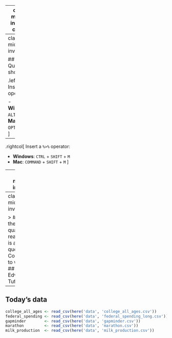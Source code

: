
---
class: middle, inverse, center

# R tip of the week

---
class: middle, inverse

## 1) Quick shortcuts

.leftcol[
Insert a `<-` operator:

- **Windows**: `ALT` + `-`
- **Mac**: `OPTION` + `-`
]
--
.rightcol[
Insert a `%>%` operator:

- **Windows**: `CTRL` + `SHIFT` + `M`
- **Mac**: `COMMAND` + `SHIFT` + `M`
]

---
class: middle, inverse

## 2) Edit multiple lines of code at once

1. Press and hold `ALT` (Windows) or `OPTION` (Mac)
2. Select multiple lines of code

https://twitter.com/i/status/995394452821721088

---
class: middle, inverse

> ## "At the heart of quantitative reasoning<br>is a single question: Compared to what?"
> ## -- Edward Tufte

---
## Today's data

```r
college_all_ages <- read_csv(here('data', 'college_all_ages.csv'))
federal_spending <- read_csv(here('data', 'federal_spending_long.csv'))
gapminder        <- read_csv(here('data', 'gapminder.csv'))
marathon         <- read_csv(here('data', 'marathon.csv'))
milk_production  <- read_csv(here('data', 'milk_production.csv'))
```
